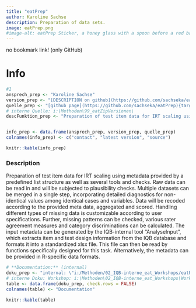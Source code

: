 ```yaml
---
title: "eatPrep"
author: Karoline Sachse
description: Preparation of data sets.
image: eatPrep.png
#image-alt: eatPrep Sticker, a honey glass with a spoon before a red background
---
```


no bookmark link! (only GitHub)

# Info

```r
#1
ansprech_prep <- "Karoline Sachse"
version_prep <- "[DESCRIPTION on github](https://github.com/sachseka/eatPrep/blob/master/DESCRIPTION)"
quelle_prep <- "[github page](https://github.com/sachseka/eatPrep){target=\"_blank\"}, internal"
# interne Quelle: i:\Methoden\99_eatZipVersionen\
descFunktion_prep <- "Preparation of test item data for IRT scaling using metadata provided by a predefined list structure as well as several tools and checks. Raw data can be read in and will be subjected to plausibility checks. Multiple datasets can be merged in a single step, incorporating detailed diagnostics for non-identical values among identical cases and variables. Data will be recoded according to the provided meta data, aggregated and scored. Handling different types of missing data is customizable according to user specifications. Further, missing patterns can be checked, various rater agreement measures and category discriminations can be calculated. The input metadata can be generated by the IQB-internal tool \"AnalyseInput\", which extracts item and test design information from the IQB database and formats it into a standardized xlsx file. This file can then be read by functions specifically designed for this task. Alternatively, the metadata can be provided in R-specific data formats."


info_prep <- data.frame(ansprech_prep, version_prep, quelle_prep)
colnames(info_prep) <- c("contact", "latest version", "source")

knitr::kable(info_prep)
```

### Description

Preparation of test item data for IRT scaling using metadata provided by a predefined list structure as well as several tools and checks. Raw data can be read in and will be subjected to plausibility checks. Multiple datasets can be merged in a single step, incorporating detailed diagnostics for non-identical values among identical cases and variables. Data will be recoded according to the provided meta data, aggregated and scored. Handling different types of missing data is customizable according to user specifications. Further, missing patterns can be checked, various rater agreement measures and category discriminations can be calculated. The input metadata can be generated by the IQB-internal tool "AnalyseInput", which extracts item and test design information from the IQB database and formats it into a standardized xlsx file. This file can then be read by functions specifically designed for this task. Alternatively, the metadata can be provided in R-specific data formats.

```r
# **Documentation:** (internal)
doku_prep <- "internal: \"i:/Methoden/02_IQB-interne_eat_Workshops/eatPrep_2021\""
# interne Doku: Workshop: i:\Methoden\02_IQB-interne_eat_Workshops\Workshop_eat_Dez2016\02_eatPrep\
table <- data.frame(doku_prep, check.rows = FALSE)
colnames(table) <- "Documentation"

knitr::kable(table)
```
